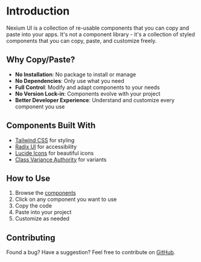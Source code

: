 # Introduction

Nexium UI is a collection of re-usable components that you can copy and paste into your apps. It's not a component library - it's a collection of styled components that you can copy, paste, and customize freely.

## Why Copy/Paste?

- **No Installation**: No package to install or manage
- **No Dependencies**: Only use what you need
- **Full Control**: Modify and adapt components to your needs
- **No Version Lock-in**: Components evolve with your project
- **Better Developer Experience**: Understand and customize every component you use

## Components Built With

- [Tailwind CSS](https://tailwindcss.com) for styling
- [Radix UI](https://www.radix-ui.com) for accessibility
- [Lucide Icons](https://lucide.dev) for beautiful icons
- [Class Variance Authority](https://cva.style) for variants

## How to Use

1. Browse the [components](/docs/components)
2. Click on any component you want to use
3. Copy the code
4. Paste into your project
5. Customize as needed

## Contributing

Found a bug? Have a suggestion? Feel free to contribute on [GitHub](https://github.com/PrtHub/Nexium-UI).